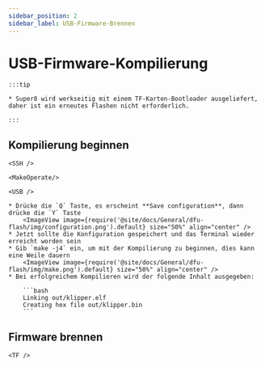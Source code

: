 ```yaml
---
sidebar_position: 2
sidebar_label: USB-Firmware-Brennen
---
```




# USB-Firmware-Kompilierung

    :::tip

    * Super8 wird werkseitig mit einem TF-Karten-Bootloader ausgeliefert, daher ist ein erneutes Flashen nicht erforderlich.

    :::

## Kompilierung beginnen

    <SSH />

    <MakeOperate/>

    <USB />

    * Drücke die `Q` Taste, es erscheint **Save configuration**, dann drücke die `Y` Taste
        <ImageView image={require('@site/docs/General/dfu-flash/img/configuration.png').default} size="50%" align="center" />
    * Jetzt sollte die Konfiguration gespeichert und das Terminal wieder erreicht worden sein
    * Gib `make -j4` ein, um mit der Kompilierung zu beginnen, dies kann eine Weile dauern
        <ImageView image={require('@site/docs/General/dfu-flash/img/make.png').default} size="50%" align="center" />
    * Bei erfolgreichem Kompilieren wird der folgende Inhalt ausgegeben:

        ```bash
        Linking out/klipper.elf
        Creating hex file out/klipper.bin
        ```


## Firmware brennen
    
    <TF />